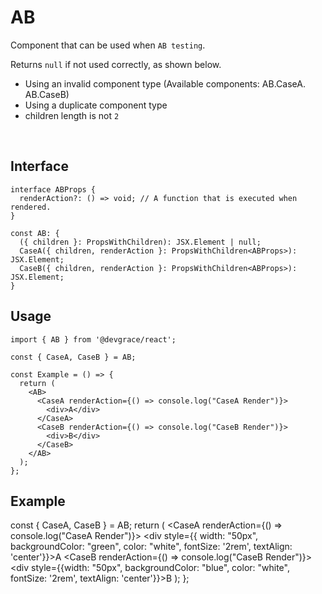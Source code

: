 
# AB
Component that can be used when `AB testing`.

Returns `null` if not used correctly, as shown below.

- Using an invalid component type (Available components: AB.CaseA. AB.CaseB)
- Using a duplicate component type
- children length is not `2`

<br />

## Interface
```tsx
interface ABProps {
  renderAction?: () => void; // A function that is executed when rendered.
}

const AB: {
  ({ children }: PropsWithChildren): JSX.Element | null;
  CaseA({ children, renderAction }: PropsWithChildren<ABProps>): JSX.Element;
  CaseB({ children, renderAction }: PropsWithChildren<ABProps>): JSX.Element;
}
```

## Usage

```tsx
import { AB } from '@devgrace/react';

const { CaseA, CaseB } = AB;

const Example = () => {
  return (
    <AB>
      <CaseA renderAction={() => console.log("CaseA Render")}>
        <div>A</div>
      </CaseA>
      <CaseB renderAction={() => console.log("CaseB Render")}>
        <div>B</div>
      </CaseB>
    </AB>
  );
}; 
```

## Example

  const { CaseA, CaseB } = AB;
  return (
    <AB>
      <CaseA renderAction={() => console.log("CaseA Render")}>
        <div style={{ width: "50px", backgroundColor: "green", color: "white", fontSize: '2rem', textAlign: 'center'}}>A</div>
      </CaseA>
      <CaseB renderAction={() => console.log("CaseB Render")}>
        <div style={{width: "50px", backgroundColor: "blue", color: "white", fontSize: '2rem', textAlign: 'center'}}>B</div>
      </CaseB>
    </AB>
  );
};

<Example />
